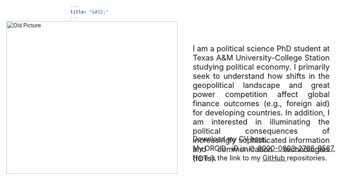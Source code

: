 ```yaml
---
title: "&#32;"
---
```

<p> <img src="Old_Picture.jpg" alt="Old Picture" style="float:none;padding:10px;width:450px;height:400px;position:absolute;left:50px;top:100px;">
</p>
<p align="justify" style = "font-size:20px;padding-left:550px;padding-right:50px;position:absolute;right:0px;top:150px;">
I am a political science PhD student at Texas A&M University-College Station studying political economy. I primarily seek to understand how shifts in the geopolitical landscape and great power competition affect global finance outcomes (e.g., foreign aid) for developing countries. In addition, I am interested in illuminating the political consequences of increasingly sophisticated information and communication technologies (ICTs).
</p>

<p style = "font-size:18px;position:absolute;left:550px;top:390px;"> Download my CV <a href=Ray_CV.pdf>here. <i class="glyphicon glyphicon-save"></i></a>
</p>

<p style = "font-size:18px;position:absolute;left:550px;top:415px;"> My ORCID<i class="fa fa-regular fa-registered" style="font-size: 0.6em;position:absolute;"></i> &nbsp; iD is: <img alt="ORCID logo" src="https://info.orcid.org/wp-content/uploads/2019/11/orcid_16x16.png" width="16" height="16"/> <a href=https://orcid.org/0000-0003-2766-9567> 0000-0003-2766-9567. </a>
</p>

<p style = "font-size:18px;position:absolute;left:550px;top:440px;"> Here is the link to my <a href=https://github.com/nnray> GitHub <i class="fa fa-github fa-lg"></i></a> repositories.
</p>
